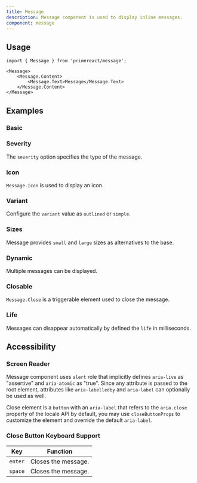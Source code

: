 ```yaml
---
title: Message
description: Message component is used to display inline messages.
component: message
---
```


## Usage

```tsx
import { Message } from 'primereact/message';
```

```tsx
<Message>
    <Message.Content>
        <Message.Text>Message</Message.Text>
    </Message.Content>
</Message>
```

## Examples

### Basic

<DocDemoViewer name="message:basic-demo" />

### Severity

The `severity` option specifies the type of the message.

<DocDemoViewer name="message:severity-demo" />

### Icon

`Message.Icon` is used to display an icon.

<DocDemoViewer name="message:icon-demo" />

### Variant

Configure the `variant` value as `outlined` or `simple`.

<DocDemoViewer name="message:variant-demo" />

### Sizes

Message provides `small` and `large` sizes as alternatives to the base.

<DocDemoViewer name="message:sizes-demo" />

### Dynamic

Multiple messages can be displayed.

<DocDemoViewer name="message:dynamic-demo" />

### Closable

`Message.Close` is a triggerable element used to close the message.

<DocDemoViewer name="message:closable-demo" />

### Life

Messages can disappear automatically by defined the `life` in milliseconds.

<DocDemoViewer name="message:life-demo" />

## Accessibility

### Screen Reader

Message component uses `alert` role that implicitly defines `aria-live` as "assertive" and `aria-atomic` as "true". Since any attribute is passed to the root element, attributes like `aria-labelledby` and `aria-label` can optionally be used as well.

Close element is a `button` with an `aria-label` that refers to the `aria.close` property of the locale API by default, you may use `closeButtonProps` to customize the element and override the default `aria-label`.

### Close Button Keyboard Support

| Key     | Function            |
| ------- | ------------------- |
| `enter` | Closes the message. |
| `space` | Closes the message. |
